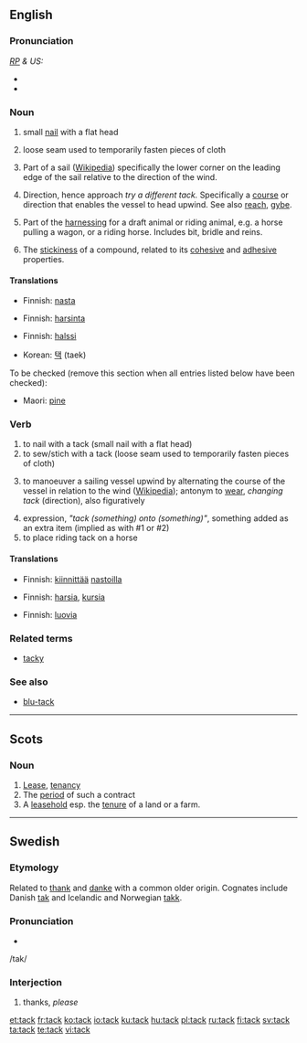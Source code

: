 {{wikipedia|dab=tack}}
==English==

===Pronunciation===
''[[RP]] & US:'' {{IPA|/tæk/}}
*{{audio|en-us-tack.ogg|Audio (US)}}
*{{rhymes|æk}}

===Noun===
{{en-noun}}

# {{carpentry}} small [[nail]] with a flat head
# {{sewing}} loose seam used to temporarily fasten pieces of cloth
# {{nautical}} Part of a sail ([[w:tack|Wikipedia]]) specifically the lower corner on the leading edge of the sail relative to the direction of the wind.
# {{nautical}} Direction, hence approach ''try a different tack.'' Specifically a [[course]] or direction that enables the vessel to head upwind. See also [[reach]], [[gybe]].
# Part of the [[harnessing]] for a draft animal or riding animal, e.g. a horse pulling a wagon, or a riding horse. Includes bit, bridle and reins.
# {{chemistry}} The [[stickiness]] of a compound, related to its [[cohesive]] and [[adhesive]] properties.

====Translations====
{{trans-top|small nail}}
*Finnish: [[nasta]]
{{trans-bottom}}

{{trans-top|loose seam}}
*Finnish: [[harsinta]]
{{trans-bottom}}

{{trans-top|nautical direction}}
*Finnish: [[halssi]]
{{trans-middle}}
*Korean: [[택]] (taek)
{{trans-bottom}}

To be checked (remove this section when all entries listed below have been checked):
{{top}}
*Maori: [[pine]]
{{bottom}}

===Verb===
{{en-verb}}

# to nail with a tack (small nail with a flat head)
# to sew/stich with a tack (loose seam used to temporarily fasten pieces of cloth)
# {{nautical}} to manoeuver a sailing vessel upwind by  alternating the course of the vessel in relation to the wind ([[w:tack|Wikipedia]]); antonym to [[wear]], ''changing tack'' (direction), also figuratively
# expression, ''"tack (something) onto (something)"'', something added as an extra item (implied as with #1 or #2)
# to place riding tack on a horse

====Translations====
{{trans-top|to nail with tacks}}
*Finnish: [[kiinnittää]] [[nasta|nastoilla]]
{{trans-bottom}}

{{trans-top|to stitch}}
*Finnish: [[harsia]], [[kursia]]
{{trans-bottom}}

{{trans-top|to sail upwind}}
*Finnish: [[luovia]]
{{trans-bottom}}

===Related terms===
*[[tacky]]

===See also===
*[[blu-tack]]

----

==Scots==

===Noun===
{{en-noun}}

# [[Lease]], [[tenancy]]
# The [[period]] of such a contract
# A [[leasehold]] esp. the [[tenure]] of a land or a farm.

----

==Swedish==

===Etymology===
Related to [[thank]] and [[danke]] with a common older origin.  Cognates include Danish [[tak]] and Icelandic and Norwegian [[takk]]. 

===Pronunciation===
*{{audio|Sv-tack.ogg|audio}}
/tak/

===Interjection===
{{infl|sv|interjection}}

# thanks, ''please''

[[et:tack]]
[[fr:tack]]
[[ko:tack]]
[[io:tack]]
[[ku:tack]]
[[hu:tack]]
[[pl:tack]]
[[ru:tack]]
[[fi:tack]]
[[sv:tack]]
[[ta:tack]]
[[te:tack]]
[[vi:tack]]